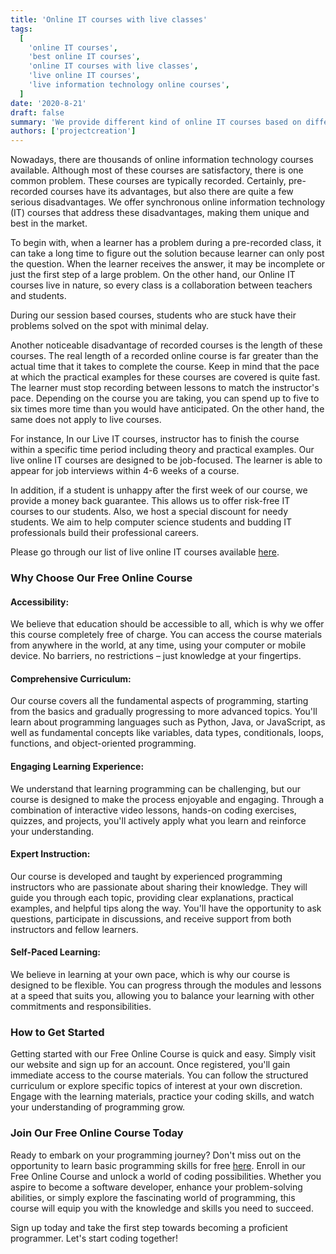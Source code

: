 ```yaml
---
title: 'Online IT courses with live classes'
tags:
  [
    'online IT courses',
    'best online IT courses',
    'online IT courses with live classes',
    'live online IT courses',
    'live information technology online courses',
  ]
date: '2020-8-21'
draft: false
summary: 'We provide different kind of online IT courses based on different technologies and frameworks.'
authors: ['projectcreation']
---
```


Nowadays, there are thousands of online information technology courses available.
Although most of these courses are satisfactory, there is one common problem.
These courses are typically recorded. Certainly, pre-recorded courses have its advantages,
but also there are quite a few serious disadvantages.
We offer synchronous online information technology (IT) courses that address these disadvantages,
making them unique and best in the market.

To begin with, when a learner has a problem during a pre-recorded class,
it can take a long time to figure out the solution because learner can only post the
question. When the learner receives the answer, it may be incomplete or just the first
step of a large problem. On the other hand, our Online IT courses live in nature,
so every class is a collaboration between teachers and students.

During our session based courses, students who are stuck have their problems solved on the spot with
minimal delay.

Another noticeable disadvantage of recorded courses is the length of these courses.
The real length of a recorded online course is far greater than the actual time that it
takes to complete the course. Keep in mind that the pace at which the practical examples
for these courses are covered is quite fast. The learner must stop recording between
lessons to match the instructor's pace. Depending on the course you are taking,
you can spend up to five to six times more time than you would have anticipated.
On the other hand, the same does not apply to live courses.

For instance, In our Live IT courses, instructor has to finish the course within a
specific time period including theory and practical examples.
Our live online IT courses are designed to be job-focused. The learner is able to appear
for job interviews within 4-6 weeks of a course.

In addition, if a student is unhappy after the first week of our course,
we provide a money back guarantee. This allows us to offer risk-free IT courses to our
students. Also, we host a special discount for needy students. We aim to help computer
science students and budding IT professionals build their professional careers.

Please go through our list of live online IT courses available [here](/liveonlinecourses).

### Why Choose Our Free Online Course

#### Accessibility:

We believe that education should be accessible to all, which is why we offer this course completely free of charge. You can access the course materials from anywhere in the world, at any time, using your computer or mobile device. No barriers, no restrictions – just knowledge at your fingertips.

#### Comprehensive Curriculum:

Our course covers all the fundamental aspects of programming, starting from the basics and gradually progressing to more advanced topics. You'll learn about programming languages such as Python, Java, or JavaScript, as well as fundamental concepts like variables, data types, conditionals, loops, functions, and object-oriented programming.

#### Engaging Learning Experience:

We understand that learning programming can be challenging, but our course is designed to make the process enjoyable and engaging. Through a combination of interactive video lessons, hands-on coding exercises, quizzes, and projects, you'll actively apply what you learn and reinforce your understanding.

#### Expert Instruction:

Our course is developed and taught by experienced programming instructors who are passionate about sharing their knowledge. They will guide you through each topic, providing clear explanations, practical examples, and helpful tips along the way. You'll have the opportunity to ask questions, participate in discussions, and receive support from both instructors and fellow learners.

#### Self-Paced Learning:

We believe in learning at your own pace, which is why our course is designed to be flexible. You can progress through the modules and lessons at a speed that suits you, allowing you to balance your learning with other commitments and responsibilities.

### How to Get Started

Getting started with our Free Online Course is quick and easy. Simply visit our website and sign up for an account. Once registered, you'll gain immediate access to the course materials. You can follow the structured curriculum or explore specific topics of interest at your own discretion. Engage with the learning materials, practice your coding skills, and watch your understanding of programming grow.

### Join Our Free Online Course Today

Ready to embark on your programming journey? Don't miss out on the opportunity to learn basic programming skills for free [here](/blog/online-IT-courses/free-online-course-basic-programming-skills). Enroll in our Free Online Course and unlock a world of coding possibilities. Whether you aspire to become a software developer, enhance your problem-solving abilities, or simply explore the fascinating world of programming, this course will equip you with the knowledge and skills you need to succeed.

Sign up today and take the first step towards becoming a proficient programmer. Let's start coding together!
